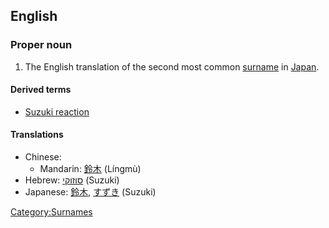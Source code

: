 ==English==
===Proper noun===
{{wikipedia|Suzuki (disambiguation)}}
{{en-proper noun}}
# The English translation of the second most common [[surname]] in [[Japan]].

====Derived terms====
*[[Suzuki reaction]]

====Translations====
*Chinese:
**Mandarin: [[鈴木]] (Língmù)
*Hebrew: [[סוזוקי]] (Suzuki)
*Japanese: [[鈴木]], [[すずき]] (Suzuki)

[[Category:Surnames]]